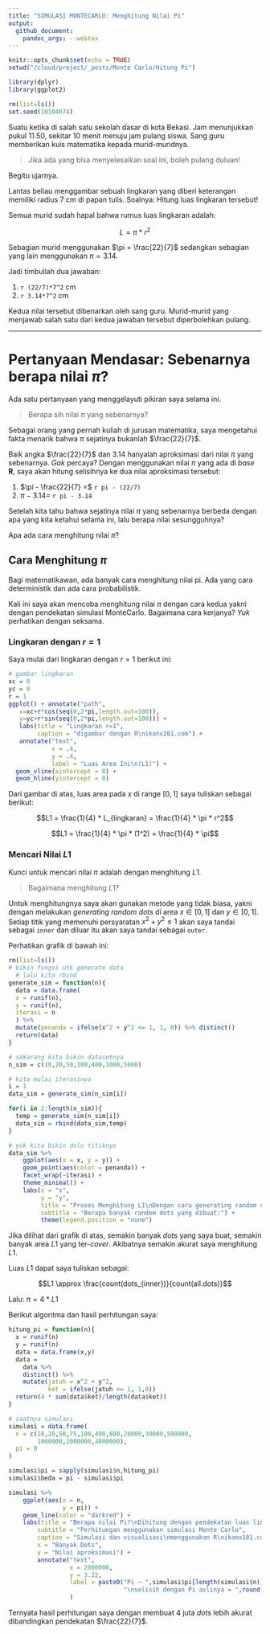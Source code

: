 ```yaml
---
title: "SIMULASI MONTECARLO: Menghitung Nilai Pi"
output: 
  github_document:
    pandoc_args: --webtex
---
```


```r
knitr::opts_chunk$set(echo = TRUE)
setwd("/cloud/project/_posts/Monte Carlo/Hitung Pi")

library(dplyr)
library(ggplot2)

rm(list=ls())
set.seed(10104074)
```

Suatu ketika di salah satu sekolah dasar di kota Bekasi. Jam menunjukkan pukul 11.50, sekitar 10 menit menuju jam pulang siswa. Sang guru memberikan kuis matematika kepada murid-muridnya.

> Jika ada yang bisa menyelesaikan soal ini, boleh pulang duluan!

Begitu ujarnya.

Lantas beliau menggambar sebuah lingkaran yang diberi keterangan memiliki radius 7 cm di papan tulis. Soalnya: Hitung luas lingkaran tersebut!

Semua murid sudah hapal bahwa rumus luas lingkaran adalah:

$$L = \pi * r^2$$

Sebagian murid menggunakan $\pi = \frac{22}{7}$ sedangkan sebagian yang lain menggunakan $\pi = 3.14$.

Jadi timbullah dua jawaban:

1. `r (22/7)*7^2` cm
1. `r 3.14*7^2` cm

Kedua nilai tersebut dibenarkan oleh sang guru. Murid-murid yang menjawab salah satu dari kedua jawaban tersebut diperbolehkan pulang.

---

# Pertanyaan Mendasar: Sebenarnya berapa nilai $\pi$?

Ada satu pertanyaan yang menggelayuti pikiran saya selama ini. 

> Berapa sih nilai $\pi$ yang sebenarnya?

Sebagai orang yang pernah kuliah di jurusan matematika, saya mengetahui fakta menarik bahwa $\pi$ sejatinya bukanlah $\frac{22}{7}$.

Baik angka $\frac{22}{7}$ dan $3.14$ hanyalah aproksimasi dari nilai $\pi$ yang sebenarnya. _Gak_ percaya? Dengan menggunakan nilai $\pi$ yang ada di _base_ __R__, saya akan hitung selisihnya ke dua nilai aproksimasi tersebut:

1. $\pi - \frac{22}{7} =$ `r pi - (22/7)`
1. $\pi - 3.14 =$ `r pi - 3.14`

Setelah kita tahu bahwa sejatinya nilai $\pi$ yang sebenarnya berbeda dengan apa yang kita ketahui selama ini, lalu berapa nilai sesungguhnya?

Apa ada cara menghitung nilai $\pi$?

## Cara Menghitung $\pi$

Bagi matematikawan, ada banyak cara menghitung nilai pi. Ada yang cara deterministik dan ada cara probabilistik.

Kali ini saya akan mencoba menghitung nilai $\pi$ dengan cara kedua yakni dengan pendekatan simulasi MonteCarlo. Bagaimana cara kerjanya? _Yuk_ perhatikan dengan seksama.

### Lingkaran dengan $r = 1$

Saya mulai dari lingkaran dengan $r = 1$ berikut ini:

```r
# gambar lingkaran
xc = 0
yc = 0
r = 1
ggplot() + annotate("path",
   x=xc+r*cos(seq(0,2*pi,length.out=100)),
   y=yc+r*sin(seq(0,2*pi,length.out=100))) +
   labs(title = "Lingkaran r=1",
        caption = "digambar dengan R\nikanx101.com") +
   annotate("text",
            x = .4,
            y = .4,
            label = "Luas Area Ini\n(L1)") +
  geom_vline(xintercept = 0) +
  geom_hline(yintercept = 0)
```

Dari gambar di atas, luas area pada $x$ di range $[0,1]$ saya tuliskan sebagai berikut:

$$L1 = \frac{1}{4} * L_{lingkaran} = \frac{1}{4} * \pi * r^2$$

$$L1 = \frac{1}{4} * \pi * (1^2) = \frac{1}{4} * \pi$$

### Mencari Nilai $L1$

Kunci untuk mencari nilai $\pi$ adalah dengan menghitung $L1$.

> Bagaimana menghitung $L1$?

Untuk menghitungnya saya akan gunakan metode yang tidak biasa, yakni dengan melakukan _generating random dots_ di area $x \in [0,1]$ dan $y \in [0,1]$. Setiap titik yang memenuhi persyaratan $x^2 + y^2 \leq 1$ akan saya tandai sebagai `inner` dan diluar itu akan saya tandai sebagai `outer`.

Perhatikan grafik di bawah ini:

```r
rm(list=ls())
# bikin fungsi utk generate data
  # lalu kita rbind
generate_sim = function(n){
  data = data.frame(
  x = runif(n),
  y = runif(n),
  iterasi = n
  ) %>%
  mutate(penanda = ifelse(x^2 + y^2 <= 1, 1, 0)) %>% distinct()
  return(data)
}

# sekarang kita bikin datasetnya
n_sim = c(10,20,50,100,400,1000,5000)

# kita mulai iterasinya
i = 1
data_sim = generate_sim(n_sim[i])

for(i in 2:length(n_sim)){
  temp = generate_sim(n_sim[i])
  data_sim = rbind(data_sim,temp)
}

# yuk kita bikin dulu titiknya
data_sim %>%
    ggplot(aes(x = x, y = y)) +
    geom_point(aes(color = penanda)) +
    facet_wrap(~iterasi) +
    theme_minimal() +
    labs(x = "x",
         y = "y",
         title = "Proses Menghitung L1\nDengan cara generating random dots",
         subtitle = "Berapa banyak random dots yang dibuat:") +
         theme(legend.position = "none")
```

Jika dilihat dari grafik di atas, semakin banyak _dots_ yang saya buat, semakin banyak area $L1$ yang ter-_cover_. Akibatnya semakin akurat saya menghitung $L1$.

Luas $L1$ dapat saya tuliskan sebagai:

$$L1 \approx \frac{count(dots_{inner})}{count(all.dots)}$$

Lalu: $\pi = 4 * L1$

Berikut algoritma dan hasil perhitungan saya:

```r
hitung_pi = function(n){
  x = runif(n)
  y = runif(n)
  data = data.frame(x,y)
  data =
    data %>%
    distinct() %>%
    mutate(jatuh = x^2 + y^2,
           ket = ifelse(jatuh <= 1, 1,0))
  return(4 * sum(data$ket)/length(data$ket))
}

```

```r
# saatnya simulasi
simulasi = data.frame(
  n = c(10,20,50,75,100,400,600,20000,30000,500000,
        1000000,2000000,4000000),
  pi = 0
)

simulasi$pi = sapply(simulasi$n,hitung_pi)
simulasi$beda = pi - simulasi$pi

simulasi %>%
    ggplot(aes(x = n,
               y = pi)) +
    geom_line(color = "darkred") +
    labs(title = "Berapa nilai Pi?\nDihitung dengan pendekatan luas lingkaran yang memiliki radius = 1",
        subtitle = "Perhitungan menggunakan simulasi Monte Carlo",
        caption = "Simulasi dan visualisasi\nmenggunakan R\nikanx101.com",
        x = "Banyak Dots",
        y = "Nilai aproksimasi") +
        annotate("text",
                 x = 2000000, 
                 y = 3.22, 
                 label = paste0("Pi ~ ",simulasi$pi[length(simulasi$n)],
                                "\nselisih dengan Pi aslinya = ",round(simulasi$beda[length(simulasi$n)],7))
                 )

```

Ternyata hasil perhitungan saya dengan membuat 4 juta _dots_ lebih akurat dibandingkan pendekatan $\frac{22}{7}$.